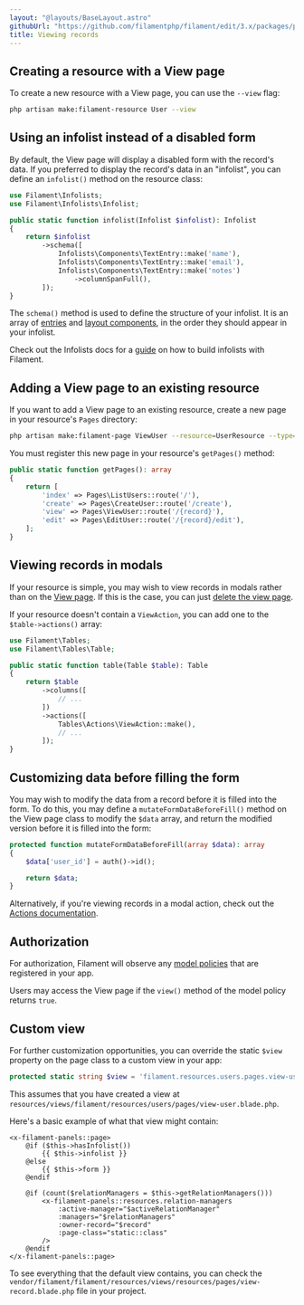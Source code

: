 ```yaml
---
layout: "@layouts/BaseLayout.astro"
githubUrl: "https://github.com/filamentphp/filament/edit/3.x/packages/panels/docs/03-resources/05-viewing-records.md"
title: Viewing records
---
```


## Creating a resource with a View page

To create a new resource with a View page, you can use the `--view` flag:

```bash
php artisan make:filament-resource User --view
```

## Using an infolist instead of a disabled form

By default, the View page will display a disabled form with the record's data. If you preferred to display the record's data in an "infolist", you can define an `infolist()` method on the resource class:

```php
use Filament\Infolists;
use Filament\Infolists\Infolist;

public static function infolist(Infolist $infolist): Infolist
{
    return $infolist
        ->schema([
            Infolists\Components\TextEntry::make('name'),
            Infolists\Components\TextEntry::make('email'),
            Infolists\Components\TextEntry::make('notes')
                ->columnSpanFull(),
        ]);
}
```

The `schema()` method is used to define the structure of your infolist. It is an array of [entries](../../infolists/entries/getting-started#available-entries) and [layout components](../../infolists/layout/getting-started#available-layout-components), in the order they should appear in your infolist.

Check out the Infolists docs for a [guide](../../infolists/getting-started) on how to build infolists with Filament.

## Adding a View page to an existing resource

If you want to add a View page to an existing resource, create a new page in your resource's `Pages` directory:

```bash
php artisan make:filament-page ViewUser --resource=UserResource --type=ViewRecord
```

You must register this new page in your resource's `getPages()` method:

```php
public static function getPages(): array
{
    return [
        'index' => Pages\ListUsers::route('/'),
        'create' => Pages\CreateUser::route('/create'),
        'view' => Pages\ViewUser::route('/{record}'),
        'edit' => Pages\EditUser::route('/{record}/edit'),
    ];
}
```

## Viewing records in modals

If your resource is simple, you may wish to view records in modals rather than on the [View page](viewing-records). If this is the case, you can just [delete the view page](getting-started#deleting-resource-pages).

If your resource doesn't contain a `ViewAction`, you can add one to the `$table->actions()` array:

```php
use Filament\Tables;
use Filament\Tables\Table;

public static function table(Table $table): Table
{
    return $table
        ->columns([
            // ...
        ])
        ->actions([
            Tables\Actions\ViewAction::make(),
            // ...
        ]);
}
```

## Customizing data before filling the form

You may wish to modify the data from a record before it is filled into the form. To do this, you may define a `mutateFormDataBeforeFill()` method on the View page class to modify the `$data` array, and return the modified version before it is filled into the form:

```php
protected function mutateFormDataBeforeFill(array $data): array
{
    $data['user_id'] = auth()->id();

    return $data;
}
```

Alternatively, if you're viewing records in a modal action, check out the [Actions documentation](../../actions/prebuilt-actions/view#customizing-data-before-filling-the-form).

## Authorization

For authorization, Filament will observe any [model policies](https://laravel.com/docs/authorization#creating-policies) that are registered in your app.

Users may access the View page if the `view()` method of the model policy returns `true`.

## Custom view

For further customization opportunities, you can override the static `$view` property on the page class to a custom view in your app:

```php
protected static string $view = 'filament.resources.users.pages.view-user';
```

This assumes that you have created a view at `resources/views/filament/resources/users/pages/view-user.blade.php`.

Here's a basic example of what that view might contain:

```blade
<x-filament-panels::page>
    @if ($this->hasInfolist())
        {{ $this->infolist }}
    @else
        {{ $this->form }}
    @endif

    @if (count($relationManagers = $this->getRelationManagers()))
        <x-filament-panels::resources.relation-managers
            :active-manager="$activeRelationManager"
            :managers="$relationManagers"
            :owner-record="$record"
            :page-class="static::class"
        />
    @endif
</x-filament-panels::page>
```

To see everything that the default view contains, you can check the `vendor/filament/filament/resources/views/resources/pages/view-record.blade.php` file in your project.

